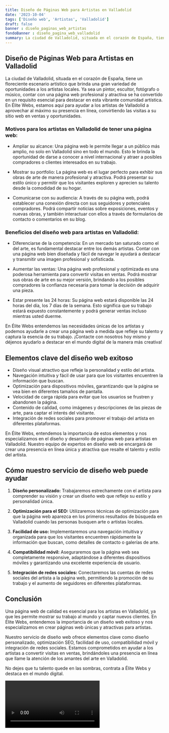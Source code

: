 ```yaml
---
title: Diseño de Páginas Web para Artistas en Valladolid
date: '2023-10-04'
tags: ['Diseño web', 'Artistas', 'Valladolid']
draft: false
banner : diseño_paginas_web_artistas
fondoBanner : diseño_pagina_web_valladolid
summary: La ciudad de Valladolid, situada en el corazón de España, tiene un floreciente escenario artístico que brinda una gran variedad de oportunidades a los artistas locales. Ya sea un pintor, escultor, fotógrafo o músico, contar con una página web profesional y atractiva se ha convertido en un requisito esencial para destacar en esta vibrante comunidad artística. En Élite Webs, estamos aquí para ayudar a los artistas de Valladolid a aprovechar al máximo su presencia en línea, convirtiendo las visitas a su sitio web en ventas y oportunidades.
---
```


## **Diseño de Páginas Web para Artistas en Valladolid**

La ciudad de Valladolid, situada en el corazón de España, tiene un floreciente escenario artístico que brinda una gran variedad de oportunidades a los artistas locales. Ya sea un pintor, escultor, fotógrafo o músico, contar con una página web profesional y atractiva se ha convertido en un requisito esencial para destacar en esta vibrante comunidad artística. En Élite Webs, estamos aquí para ayudar a los artistas de Valladolid a aprovechar al máximo su presencia en línea, convirtiendo las visitas a su sitio web en ventas y oportunidades.

### **Motivos para los artistas en Valladolid de tener una página web:**

- Ampliar su alcance: Una página web le permite llegar a un público más amplio, no solo en Valladolid sino en todo el mundo. Esto le brinda la oportunidad de darse a conocer a nivel internacional y atraer a posibles compradores o clientes interesados en su trabajo.

- Mostrar su portfolio: La página web es el lugar perfecto para exhibir sus obras de arte de manera profesional y atractiva. Podrá presentar su estilo único y permitir que los visitantes exploren y aprecien su talento desde la comodidad de su hogar.

- Comunicarse con su audiencia: A través de su página web, podrá establecer una conexión directa con sus seguidores y potenciales compradores. Podrá compartir noticias sobre exposiciones, eventos y nuevas obras, y también interactuar con ellos a través de formularios de contacto o comentarios en su blog.

### **Beneficios del diseño web para artistas en Valladolid:**

- Diferenciarse de la competencia: En un mercado tan saturado como el del arte, es fundamental destacar entre los demás artistas. Contar con una página web bien diseñada y fácil de navegar le ayudará a destacar y transmitir una imagen profesional y sofisticada.

- Aumentar las ventas: Una página web profesional y optimizada es una poderosa herramienta para convertir visitas en ventas. Podrá mostrar sus obras de arte en su mejor versión, brindando a los posibles compradores la confianza necesaria para tomar la decisión de adquirir una pieza.

- Estar presente las 24 horas: Su página web estará disponible las 24 horas del día, los 7 días de la semana. Esto significa que su trabajo estará expuesto constantemente y podrá generar ventas incluso mientras usted duerme.

En Élite Webs entendemos las necesidades únicas de los artistas y podemos ayudarle a crear una página web a medida que refleje su talento y captura la esencia de su trabajo. ¡Contacte con nosotros hoy mismo y déjenos ayudarlo a destacar en el mundo digital de la manera más creativa!

<GifSeo />

<Cta />

## Elementos clave del diseño web exitoso

- Diseño visual atractivo que refleje la personalidad y estilo del artista.
- Navegación intuitiva y fácil de usar para que los visitantes encuentren la información que buscan.
- Optimización para dispositivos móviles, garantizando que la página se vea bien en diferentes tamaños de pantalla.
- Velocidad de carga rápida para evitar que los usuarios se frustren y abandonen la página.
- Contenido de calidad, como imágenes y descripciones de las piezas de arte, para captar el interés del visitante.
- Integración de redes sociales para promover el trabajo del artista en diferentes plataformas.

En Élite Webs, entendemos la importancia de estos elementos y nos especializamos en el diseño y desarrollo de páginas web para artistas en Valladolid. Nuestro equipo de expertos en diseño web se encargará de crear una presencia en línea única y atractiva que resalte el talento y estilo del artista.

## Cómo nuestro servicio de diseño web puede ayudar

1. **Diseño personalizado:** Trabajaremos estrechamente con el artista para comprender su visión y crear un diseño web que refleje su estilo y personalidad única.

2. **Optimización para el SEO:** Utilizaremos técnicas de optimización para que la página web aparezca en los primeros resultados de búsqueda en Valladolid cuando las personas busquen arte o artistas locales.

3. **Facilidad de uso:** Implementaremos una navegación intuitiva y organizada para que los visitantes encuentren rápidamente la información que buscan, como detalles de contacto o galerías de arte.

4. **Compatibilidad móvil:** Aseguraremos que la página web sea completamente responsive, adaptándose a diferentes dispositivos móviles y garantizando una excelente experiencia de usuario.

5. **Integración de redes sociales:** Conectaremos las cuentas de redes sociales del artista a la página web, permitiendo la promoción de su trabajo y el aumento de seguidores en diferentes plataformas.

## Conclusión

Una página web de calidad es esencial para los artistas en Valladolid, ya que les permite mostrar su trabajo al mundo y captar nuevos clientes. En Élite Webs, entendemos la importancia de un diseño web exitoso y nos especializamos en crear páginas web únicas y atractivas para artistas.

Nuestro servicio de diseño web ofrece elementos clave como diseño personalizado, optimización SEO, facilidad de uso, compatibilidad móvil y integración de redes sociales. Estamos comprometidos en ayudar a los artistas a convertir visitas en ventas, brindándoles una presencia en línea que llame la atención de los amantes del arte en Valladolid.

No dejes que tu talento quede en las sombras, contrata a Élite Webs y destaca en el mundo digital.

<Video />

<CtaBot job='Artistas' city='Valladolid'/>

<Gmaps query='Valladolid+españa+maps' />